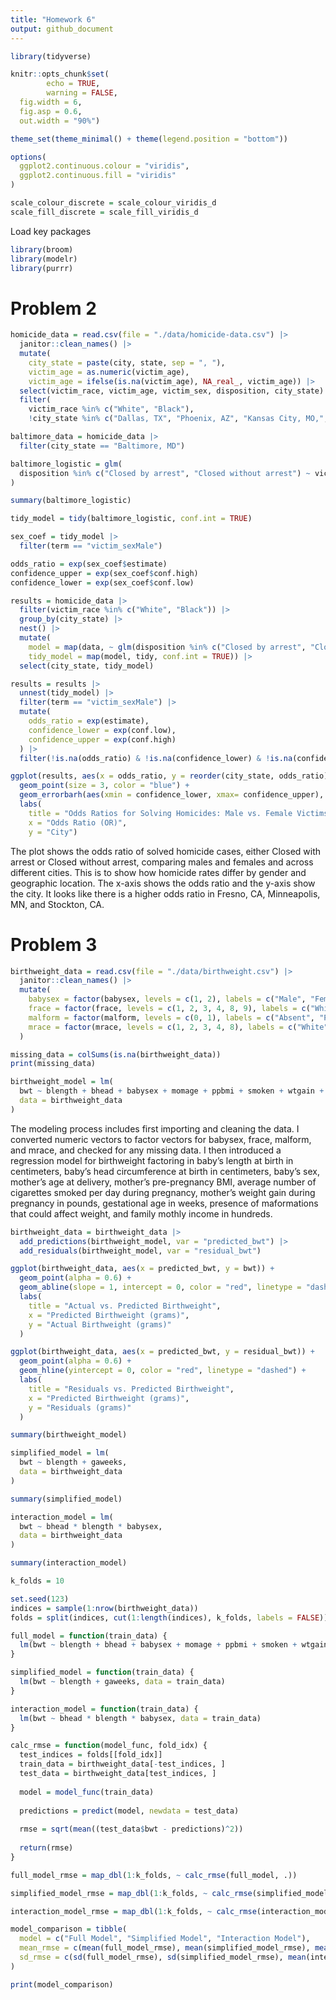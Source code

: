 ```yaml
---
title: "Homework 6"
output: github_document
---
```


```r
library(tidyverse)

knitr::opts_chunk$set(
        echo = TRUE, 
        warning = FALSE,
  fig.width = 6,
  fig.asp = 0.6,
  out.width = "90%")

theme_set(theme_minimal() + theme(legend.position = "bottom"))

options(
  ggplot2.continuous.colour = "viridis",
  ggplot2.continuous.fill = "viridis"
)

scale_colour_discrete = scale_colour_viridis_d
scale_fill_discrete = scale_fill_viridis_d
```

Load key packages
```r
library(broom)
library(modelr)
library(purrr)
```

# Problem 2

```r
homicide_data = read.csv(file = "./data/homicide-data.csv") |> 
  janitor::clean_names() |> 
  mutate(
    city_state = paste(city, state, sep = ", "),
    victim_age = as.numeric(victim_age),
    victim_age = ifelse(is.na(victim_age), NA_real_, victim_age)) |> 
  select(victim_race, victim_age, victim_sex, disposition, city_state) |> 
  filter(
    victim_race %in% c("White", "Black"),
    !city_state %in% c("Dallas, TX", "Phoenix, AZ", "Kansas City, MO,", "Tulsa, AL"))
```

```r
baltimore_data = homicide_data |> 
  filter(city_state == "Baltimore, MD")

baltimore_logistic = glm(
  disposition %in% c("Closed by arrest", "Closed without arrest") ~ victim_age + victim_sex + victim_race, family = binomial(), data = baltimore_data
)

summary(baltimore_logistic)

tidy_model = tidy(baltimore_logistic, conf.int = TRUE)
```

```r
sex_coef = tidy_model |> 
  filter(term == "victim_sexMale")
```

```r
odds_ratio = exp(sex_coef$estimate)
confidence_upper = exp(sex_coef$conf.high)
confidence_lower = exp(sex_coef$conf.low)
```

```r
results = homicide_data |> 
  filter(victim_race %in% c("White", "Black")) |> 
  group_by(city_state) |> 
  nest() |> 
  mutate(
    model = map(data, ~ glm(disposition %in% c("Closed by arrest", "Closed without arrest") ~ victim_age + victim_sex + victim_race, data = .x, family = binomial())),
    tidy_model = map(model, tidy, conf.int = TRUE)) |> 
  select(city_state, tidy_model)
```

```r
results = results |> 
  unnest(tidy_model) |> 
  filter(term == "victim_sexMale") |> 
  mutate(
    odds_ratio = exp(estimate),
    confidence_lower = exp(conf.low),
    confidence_upper = exp(conf.high)
  ) |> 
  filter(!is.na(odds_ratio) & !is.na(confidence_lower) & !is.na(confidence_upper))
```

```r
ggplot(results, aes(x = odds_ratio, y = reorder(city_state, odds_ratio))) +
  geom_point(size = 3, color = "blue") +
  geom_errorbarh(aes(xmin = confidence_lower, xmax= confidence_upper), height = 0.2, color = "black") +
  labs(
    title = "Odds Ratios for Solving Homicides: Male vs. Female Victims",
    x = "Odds Ratio (OR)", 
    y = "City")
```

The plot shows the odds ratio of solved homicide cases, either Closed with arrest or Closed without arrest, comparing males and females and across different cities. This is to show how homicide rates differ by gender and geographic location. The x-axis shows the odds ratio and the y-axis show the city. It looks like there is a higher odds ratio in Fresno, CA, Minneapolis, MN, and Stockton, CA. 

# Problem 3 

```r
birthweight_data = read.csv(file = "./data/birthweight.csv") |> 
  janitor::clean_names() |> 
  mutate(
    babysex = factor(babysex, levels = c(1, 2), labels = c("Male", "Female")),
    frace = factor(frace, levels = c(1, 2, 3, 4, 8, 9), labels = c("White", "Black", "Asian", "Puerto Rican", "Other", "Unknown")),
    malform = factor(malform, levels = c(0, 1), labels = c("Absent", "Present")),
    mrace = factor(mrace, levels = c(1, 2, 3, 4, 8), labels = c("White", "Black", "Asian", "Puerto Rican", "Other"))
  )
```

```r
missing_data = colSums(is.na(birthweight_data))
print(missing_data)
```

```r
birthweight_model = lm(
  bwt ~ blength + bhead + babysex + momage + ppbmi + smoken + wtgain + gaweeks + malform + fincome, 
  data = birthweight_data
)
```

The modeling process includes first importing and cleaning the data. I converted numeric vectors to factor vectors for babysex, frace, malform, and mrace, and checked for any missing data. I then introduced a regression model for birthweight factoring in baby's length at birth in centimeters, baby's head circumference at birth in centimeters, baby's sex, mother's age at delivery, mother's pre-pregnancy BMI, average number of cigarettes smoked per day during pregnancy, mother's weight gain during pregnancy in pounds, gestational age in weeks, presence of maformations that could affect weight, and family mothly income in hundreds. 

```r
birthweight_data = birthweight_data |> 
  add_predictions(birthweight_model, var = "predicted_bwt") |> 
  add_residuals(birthweight_model, var = "residual_bwt")

```


```r
ggplot(birthweight_data, aes(x = predicted_bwt, y = bwt)) + 
  geom_point(alpha = 0.6) +
  geom_abline(slope = 1, intercept = 0, color = "red", linetype = "dashed") +
  labs(
    title = "Actual vs. Predicted Birthweight", 
    x = "Predicted Birthweight (grams)",
    y = "Actual Birthweight (grams)"
  )
```

```r
ggplot(birthweight_data, aes(x = predicted_bwt, y = residual_bwt)) +
  geom_point(alpha = 0.6) +
  geom_hline(yintercept = 0, color = "red", linetype = "dashed") +
  labs(
    title = "Residuals vs. Predicted Birthweight",
    x = "Predicted Birthweight (grams)",
    y = "Residuals (grams)"
  )
```

```r
summary(birthweight_model)
```

```r
simplified_model = lm(
  bwt ~ blength + gaweeks, 
  data = birthweight_data
)

summary(simplified_model)
```

```r
interaction_model = lm(
  bwt ~ bhead * blength * babysex,
  data = birthweight_data
)

summary(interaction_model)
```

```r
k_folds = 10

set.seed(123)
indices = sample(1:nrow(birthweight_data))
folds = split(indices, cut(1:length(indices), k_folds, labels = FALSE))
```

```r
full_model = function(train_data) {
  lm(bwt ~ blength + bhead + babysex + momage + ppbmi + smoken + wtgain + gaweeks + malform + fincome, data = train_data)
}

simplified_model = function(train_data) {
  lm(bwt ~ blength + gaweeks, data = train_data)
}

interaction_model = function(train_data) {
  lm(bwt ~ bhead * blength * babysex, data = train_data)
}
```

```r
calc_rmse = function(model_func, fold_idx) {
  test_indices = folds[[fold_idx]]
  train_data = birthweight_data[-test_indices, ]
  test_data = birthweight_data[test_indices, ]
  
  model = model_func(train_data)
  
  predictions = predict(model, newdata = test_data)
  
  rmse = sqrt(mean((test_data$bwt - predictions)^2))
  
  return(rmse)
}
```

```r
full_model_rmse = map_dbl(1:k_folds, ~ calc_rmse(full_model, .))

simplified_model_rmse = map_dbl(1:k_folds, ~ calc_rmse(simplified_model, .))

interaction_model_rmse = map_dbl(1:k_folds, ~ calc_rmse(interaction_model, .))
```

```r
model_comparison = tibble(
  model = c("Full Model", "Simplified Model", "Interaction Model"),
  mean_rmse = c(mean(full_model_rmse), mean(simplified_model_rmse), mean(interaction_model_rmse)),
  sd_rmse = c(sd(full_model_rmse), sd(simplified_model_rmse), mean(interaction_model_rmse))
)

print(model_comparison)
```

